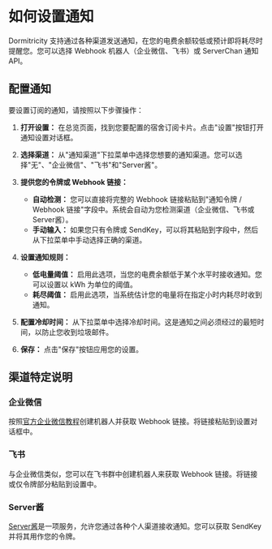 # 如何设置通知

Dormitricity 支持通过各种渠道发送通知，在您的电费余额较低或预计即将耗尽时提醒您。您可以选择 Webhook 机器人（企业微信、飞书）或 ServerChan 通知 API。

## 配置通知

要设置订阅的通知，请按照以下步骤操作：

1.  **打开设置：** 在总览页面，找到您要配置的宿舍订阅卡片。点击"设置"按钮打开通知设置对话框。

2.  **选择渠道：** 从"通知渠道"下拉菜单中选择您想要的通知渠道。您可以选择"无"、"企业微信"、"飞书"和"Server酱"。

3.  **提供您的令牌或 Webhook 链接：**
    *   **自动检测：** 您可以直接将完整的 Webhook 链接粘贴到"通知令牌 / Webhook 链接"字段中。系统会自动为您检测渠道（企业微信、飞书或 Server酱）。
    *   **手动输入：** 如果您只有令牌或 SendKey，可以将其粘贴到字段中，然后从下拉菜单中手动选择正确的渠道。

4.  **设置通知规则：**
    *   **低电量阈值：** 启用此选项，当您的电费余额低于某个水平时接收通知。您可以设置以 kWh 为单位的阈值。
    *   **耗尽阈值：** 启用此选项，当系统估计您的电量将在指定小时内耗尽时收到通知。

5.  **配置冷却时间：** 从下拉菜单中选择冷却时间。这是通知之间必须经过的最短时间，以防止您收到垃圾邮件。

6.  **保存：** 点击"保存"按钮应用您的设置。

## 渠道特定说明

### 企业微信

按照[官方企业微信教程](https://open.work.weixin.qq.com/help2/pc/14931)创建机器人并获取 Webhook 链接。将链接粘贴到设置对话框中。

### 飞书

与企业微信类似，您可以在飞书群中创建机器人来获取 Webhook 链接。将链接或仅令牌部分粘贴到设置中。

### Server酱

[Server酱](https://sct.ftqq.com/)是一项服务，允许您通过各种个人渠道接收通知。您可以获取 SendKey 并将其用作您的令牌。
